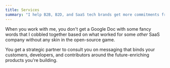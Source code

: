 ```yaml
---
title: Services
summary: "I help B2B, B2D, and SaaS tech brands get more commitments from their varied and demanding audiences."
---
```


When you work with me, you don't get a Google Doc with some fancy words that I cobbled together based on what worked for
some *other* SaaS company without any skin in the open-source game.

You get a strategic partner to consult you on messaging that binds your customers, developers, and contributors around
the future-enriching products you're building.